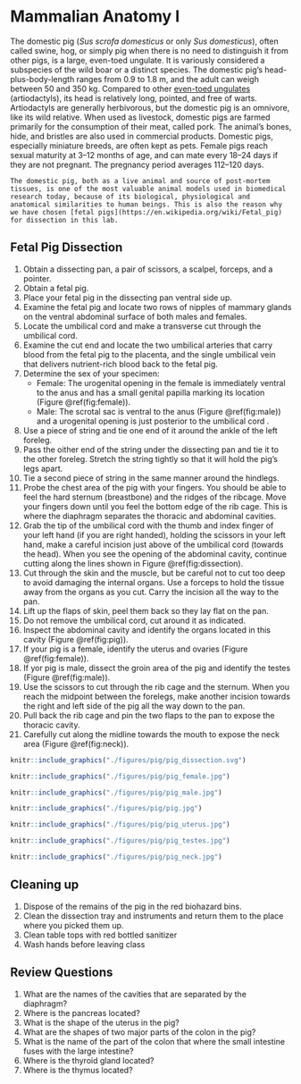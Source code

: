 # Mammalian Anatomy I

The domestic pig (*Sus scrofa domesticus* or only *Sus domesticus*), often called swine, hog, or simply pig when there is no need to distinguish it from other pigs, is a large, even-toed ungulate. It is variously considered a subspecies of the wild boar or a distinct species. The domestic pig's head-plus-body-length ranges from 0.9 to 1.8 m, and the adult can weigh between 50 and 350 kg. Compared to other [even-toed ungulates](https://en.wikipedia.org/wiki/Even-toed_ungulate) (artiodactyls), its head is relatively long, pointed, and free of warts. Artiodactyls are generally herbivorous, but the domestic pig is an omnivore, like its wild relative. When used as livestock, domestic pigs are farmed primarily for the consumption of their meat, called pork. The animal's bones, hide, and bristles are also used in commercial products. Domestic pigs, especially miniature breeds, are often kept as pets. Female pigs reach sexual maturity at 3–12 months of age, and can mate every 18–24 days if they are not pregnant. The pregnancy period averages 112–120 days.

```block2
The domestic pig, both as a live animal and source of post-mortem tissues, is one of the most valuable animal models used in biomedical research today, because of its biological, physiological and anatomical similarities to human beings. This is also the reason why we have chosen [fetal pigs](https://en.wikipedia.org/wiki/Fetal_pig) for dissection in this lab.
```

## Fetal Pig Dissection
1.  Obtain a dissecting pan, a pair of scissors, a scalpel, forceps, and a pointer.
2.  Obtain a fetal pig.
3.  Place your fetal pig in the dissecting pan ventral side up.
4.  Examine the fetal pig and locate two rows of nipples of mammary glands on the ventral abdominal
surface of both males and females.
5.  Locate the umbilical cord and make a transverse cut through the umbilical cord.
6.  Examine the cut end and locate the two umbilical arteries that carry blood from the fetal pig to the placenta, and the single umbilical vein that delivers nutrient-rich blood back to the fetal pig.
7.  Determine the sex of your specimen:
    *   Female: The urogenital opening in the female is immediately ventral to the anus and has a small genital papilla marking its location (Figure \@ref(fig:female)).
    *   Male: The scrotal sac is ventral to the anus (Figure \@ref(fig:male)) and a urogenital opening is just posterior to the umbilical cord .
8.  Use a piece of string and tie one end of it around the ankle of the left foreleg.
9.  Pass the oither end of the string under the dissecting pan and tie it to the other foreleg. Stretch the string tightly so that it will hold the pig’s legs apart.
10. Tie a second piece of string in the same manner around the hindlegs.
11. Probe the chest area of the pig with your fingers. You should be able to feel the hard sternum (breastbone) and the ridges of the ribcage. Move your fingers down until you feel the bottom edge of the rib cage. This is where the diaphragm separates the thoracic and abdominal cavities.
12. Grab the tip of the umbilical cord with the thumb and index finger of your left hand (if you are right handed), holding the scissors in your left hand, make a careful incision just above of the umbilical cord (towards the head). When you see the opening of the abdominal cavity, continue cutting along the lines shown in Figure \@ref(fig:dissection).
13. Cut through the skin and the muscle, but be careful not to cut too deep to avoid damaging the internal organs. Use a forceps to hold the tissue away from the organs as you cut. Carry the incision all the way to the pan.
14. Lift up the flaps of skin, peel them back so they lay flat on the pan.
15. Do not remove the umbilical cord, cut around it as indicated.
16. Inspect the abdominal cavity and identify the organs located in this cavity (Figure \@ref(fig:pig)).
17. If your pig is a female, identify the uterus and ovaries (Figure \@ref(fig:female)).
18. If yor pig is male, dissect the groin area of the pig and identify the testes (Figure \@ref(fig:male)).
17. Use the scissors to cut through the rib cage and the sternum. When you reach the midpoint between the forelegs, make another incision towards the right and left side of the pig all the way down to the pan.
18. Pull back the rib cage and pin the two flaps to the pan to expose the thoracic cavity.
19. Carefully cut along the midline towards the mouth to expose the neck area (Figure \@ref(fig:neck)).


```r
knitr::include_graphics("./figures/pig/pig_dissection.svg")
```

```r
knitr::include_graphics("./figures/pig/pig_female.jpg")
```

```r
knitr::include_graphics("./figures/pig/pig_male.jpg")
```

```r
knitr::include_graphics("./figures/pig/pig.jpg")
```

```r
knitr::include_graphics("./figures/pig/pig_uterus.jpg")
```

```r
knitr::include_graphics("./figures/pig/pig_testes.jpg")
```

```r
knitr::include_graphics("./figures/pig/pig_neck.jpg")
```

## Cleaning up
1.  Dispose of the remains of the pig in the red biohazard bins.
2.  Clean the dissection tray and instruments and return them to the place where you picked them up.
3.  Clean table tops with red bottled sanitizer
4.  Wash hands before leaving class

## Review Questions
1.  What are the names of the cavities that are separated by the diaphragm?
2.  Where is the pancreas located?
3.  What is the shape of the uterus in the pig?
4.  What are the shapes of two major parts of the colon in the pig?
5.  What is the name of the part of the colon that where the small intestine fuses with the large intestine?
6.  Where is the thyroid gland located?
7.  Where is the thymus located?
